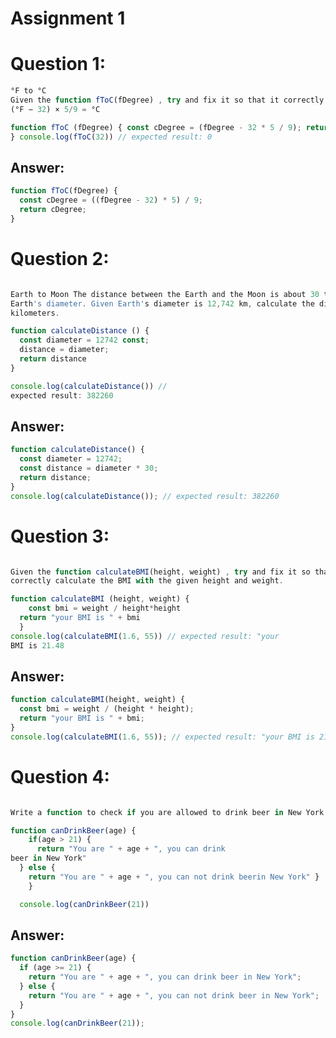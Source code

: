 # Assignment 1

# Question 1:

```js
°F to °C
Given the function fToC(fDegree) , try and fix it so that it correctly converts Fahrenheit degree (°F) to Celsius degree (°C).
(°F − 32) × 5/9 = °C

function fToC (fDegree) { const cDegree = (fDegree - 32 * 5 / 9); return cDegree
} console.log(fToC(32)) // expected result: 0
```

## Answer:

```js
function fToC(fDegree) {
  const cDegree = ((fDegree - 32) * 5) / 9;
  return cDegree;
}
```

# Question 2:

```js

Earth to Moon The distance between the Earth and the Moon is about 30 times
Earth's diameter. Given Earth's diameter is 12,742 km, calculate the distance in
kilometers.

function calculateDistance () {
  const diameter = 12742 const;
  distance = diameter;
  return distance
}

console.log(calculateDistance()) //
expected result: 382260

```

## Answer:

```js
function calculateDistance() {
  const diameter = 12742;
  const distance = diameter * 30;
  return distance;
}
console.log(calculateDistance()); // expected result: 382260
```

# Question 3:

```js

Given the function calculateBMI(height, weight) , try and fix it so that it
correctly calculate the BMI with the given height and weight.

function calculateBMI (height, weight) {
    const bmi = weight / height*height
  return "your BMI is " + bmi
  }
console.log(calculateBMI(1.6, 55)) // expected result: "your
BMI is 21.48

```

## Answer:

```js
function calculateBMI(height, weight) {
  const bmi = weight / (height * height);
  return "your BMI is " + bmi;
}
console.log(calculateBMI(1.6, 55)); // expected result: "your BMI is 21.48"
```

# Question 4:

```js

Write a function to check if you are allowed to drink beer in New York.

function canDrinkBeer(age) {
    if(age > 21) {
      return "You are " + age + ", you can drink
beer in New York"
  } else {
    return "You are " + age + ", you can not drink beerin New York" }
    }

  console.log(canDrinkBeer(21))

```

## Answer:

```js
function canDrinkBeer(age) {
  if (age >= 21) {
    return "You are " + age + ", you can drink beer in New York";
  } else {
    return "You are " + age + ", you can not drink beer in New York";
  }
}
console.log(canDrinkBeer(21));
```
